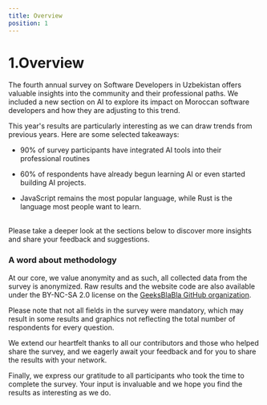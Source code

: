 ```yaml
---
title: Overview
position: 1
---
```


# 1.Overview

The fourth annual survey on Software Developers in Uzbekistan offers valuable insights into the community and their professional paths. We included a new section on AI to explore its impact on Moroccan software developers and how they are adjusting to this trend.

This year's results are particularly interesting as we can draw trends from previous years. Here are some selected takeaways:

- 90% of survey participants have integrated AI tools into their professional routines

- 60% of respondents have already begun learning AI or even started building AI projects.

- JavaScript remains the most popular language, while Rust is the language most people want to learn.

<br />
Please take a deeper look at the sections below to discover more insights and share
your feedback and suggestions.

### A word about methodology

At our core, we value anonymity and as such, all collected data from the survey is anonymized. Raw results and the website code are also available under the BY-NC-SA 2.0 license on the [GeeksBlaBla GitHub organization](https://github.com/geeksblabla/stateofdev.uz).

Please note that not all fields in the survey were mandatory, which may result in some results and graphics not reflecting the total number of respondents for every question.

We extend our heartfelt thanks to all our contributors and those who helped share the survey, and we eagerly await your feedback and for you to share the results with your network.

Finally, we express our gratitude to all participants who took the time to complete the survey. Your input is invaluable and we hope you find the results as interesting as we do.

<br />
<br />
